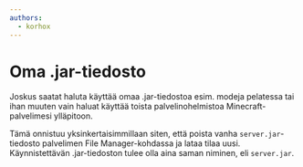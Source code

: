 ```yaml
---
authors:
  - korhox
---
```


# Oma .jar-tiedosto

Joskus saatat haluta käyttää omaa .jar-tiedostoa esim. modeja pelatessa tai ihan
muuten vain haluat käyttää toista palvelinohelmistoa Minecraft-palvelimesi
ylläpitoon.

Tämä onnistuu yksinkertaisimmillaan siten, että poista vanha
`server.jar`-tiedosto palvelimen File Manager-kohdassa ja lataa tilaa uusi.
Käynnistettävän .jar-tiedoston tulee olla aina saman niminen, eli `server.jar`.

